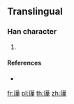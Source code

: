 ==Translingual==

===Han character===
{{Han char|rn=96|rad=玉|as=10|sn=14|four=|canj=MGTMJ|ids=⿰王華}}

# {{defn|Han|sort=玉10}}

====References====
* {{Han ref|kx=0742.251|hdz=21133.061|uh=748D}}

[[fr:璍]]
[[pl:璍]]
[[th:璍]]
[[zh:璍]]